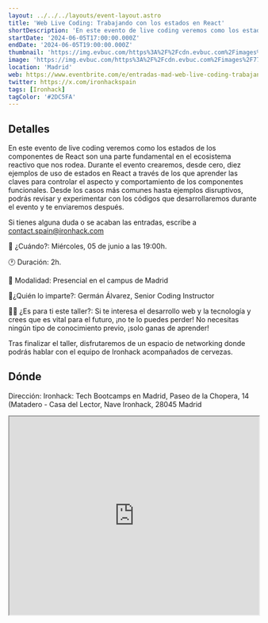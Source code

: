 ```yaml
---
layout: ../../../layouts/event-layout.astro
title: 'Web Live Coding: Trabajando con los estados en React'
shortDescription: 'En este evento de live coding veremos como los estados de los componentes de React son una parte fundamental en el ecosistema reactivo que nos rodea.'
startDate: '2024-06-05T17:00:00.000Z'
endDate: '2024-06-05T19:00:00.000Z'
thumbnail: 'https://img.evbuc.com/https%3A%2F%2Fcdn.evbuc.com%2Fimages%2F773890679%2F1831455731613%2F1%2Foriginal.20240522-151111?w=940&auto=format%2Ccompress&q=75&sharp=10&rect=0%2C0%2C2160%2C1080&s=daa28c2e4c9294ac05b1b2bc14065209'
image: 'https://img.evbuc.com/https%3A%2F%2Fcdn.evbuc.com%2Fimages%2F773890679%2F1831455731613%2F1%2Foriginal.20240522-151111?w=940&auto=format%2Ccompress&q=75&sharp=10&rect=0%2C0%2C2160%2C1080&s=daa28c2e4c9294ac05b1b2bc14065209'
location: 'Madrid'
web: https://www.eventbrite.com/e/entradas-mad-web-live-coding-trabajando-con-los-estados-en-react-911407774187?aff=eventoswiki
twitter: https://x.com/ironhackspain
tags: [Ironhack]
tagColor: '#2DC5FA'
---
```


## Detalles

En este evento de live coding veremos como los estados de los componentes de React son una parte fundamental en el ecosistema reactivo que nos rodea. Durante el evento crearemos, desde cero, diez ejemplos de uso de estados en React a través de los que aprender las claves para controlar el aspecto y comportamiento de los componentes funcionales. Desde los casos más comunes hasta ejemplos disruptivos, podrás revisar y experimentar con los códigos que desarrollaremos durante el evento y te enviaremos después.

Si tienes alguna duda o se acaban las entradas, escribe a contact.spain@ironhack.com

📅 ¿Cuándo?: Miércoles, 05 de junio a las 19:00h.

🕐 Duración: 2h.

👥 Modalidad: Presencial en el campus de Madrid

🧑¿Quién lo imparte?: Germán Álvarez, Senior Coding Instructor

👩‍💻 ¿Es para ti este taller?: Si te interesa el desarrollo web y la tecnología y crees que es vital para el futuro, ¡no te lo puedes perder! No necesitas ningún tipo de conocimiento previo, ¡solo ganas de aprender!

Tras finalizar el taller, disfrutaremos de un espacio de networking donde podrás hablar con el equipo de Ironhack acompañados de cervezas.

## Dónde

Dirección: Ironhack: Tech Bootcamps en Madrid, Paseo de la Chopera, 14 (Matadero - Casa del Lector, Nave Ironhack, 28045 Madrid

<iframe
  style="width: 100%; height: 400px;"
  height="400"
  allowfullscreen=""
  loading="lazy"
  referrerpolicy="no-referrer-when-downgrade"
  src="https://www.google.com/maps/embed?pb=!1m18!1m12!1m3!1d3038.739758442247!2d-3.701020587665248!3d40.39246005699589!2m3!1f0!2f0!3f0!3m2!1i1024!2i768!4f13.1!3m3!1m2!1s0xd4228c1ed975ffd%3A0xabdd7c33b07aefdb!2sIronhack%3A%20Tech%20Bootcamps%20en%20Madrid!5e0!3m2!1ses!2ses!4v1716960629056!5m2!1ses!2ses"
  aria-label="Ironhack: Tech Bootcamps en Madrid, Paseo de la Chopera, 14 (Matadero - Casa del Lector, Nave Ironhack, 28045 Madrid"
></iframe>
